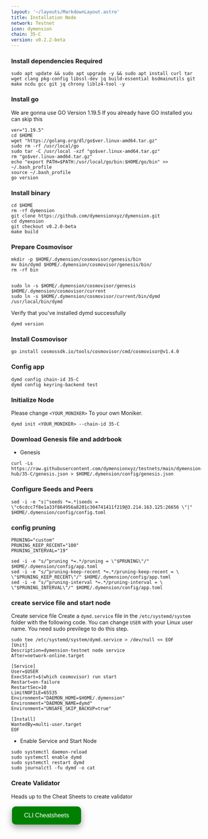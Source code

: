 ```yaml
---
layout: '~/layouts/MarkdownLayout.astro'
title: Installation Node
network: Testnet
icon: dymension
chain: 35-C
version: v0.2.2-beta
---
```


### Install dependencies Required

```
sudo apt update && sudo apt upgrade -y && sudo apt install curl tar wget clang pkg-config libssl-dev jq build-essential bsdmainutils git make ncdu gcc git jq chrony liblz4-tool -y
```

### Install go

We are gonna use GO Version 1.19.5
If you already have GO installed you can skip this 

```
ver="1.19.5"
cd $HOME
wget "https://golang.org/dl/go$ver.linux-amd64.tar.gz"
sudo rm -rf /usr/local/go
sudo tar -C /usr/local -xzf "go$ver.linux-amd64.tar.gz"
rm "go$ver.linux-amd64.tar.gz"
echo "export PATH=$PATH:/usr/local/go/bin:$HOME/go/bin" >> ~/.bash_profile
source ~/.bash_profile
go version
```

### Install binary

```
cd $HOME
rm -rf dymension
git clone https://github.com/dymensionxyz/dymension.git
cd dymension
git checkout v0.2.0-beta
make build
```

### Prepare Cosmovisor
```
mkdir -p $HOME/.dymension/cosmovisor/genesis/bin
mv bin/dymd $HOME/.dymension/cosmovisor/genesis/bin/
rm -rf bin


sudo ln -s $HOME/.dymension/cosmovisor/genesis $HOME/.dymension/cosmovisor/current
sudo ln -s $HOME/.dymension/cosmovisor/current/bin/dymd /usr/local/bin/dymd
```

Verify that you've installed dymd successfully

```
dymd version
```

### Install Cosmovisor
```
go install cosmossdk.io/tools/cosmovisor/cmd/cosmovisor@v1.4.0
```

### Config app

```
dymd config chain-id 35-C
dymd config keyring-backend test
```

### Initialize Node

Please change `<YOUR_MONIKER>` To your own Moniker.

```
dymd init <YOUR_MONIKER> --chain-id 35-C
```

### Download Genesis file and addrbook

- Genesis

```
curl -Ls https://raw.githubusercontent.com/dymensionxyz/testnets/main/dymension-hub/35-C/genesis.json > $HOME/.dymension/config/genesis.json
```


### Configure Seeds and Peers

```
sed -i -e "s|^seeds *=.*|seeds = \"c6cdcc7f8e1a33f864956a8201c304741411f219@3.214.163.125:26656 \"|" $HOME/.dymension/config/config.toml
```

### config pruning

```
PRUNING="custom"
PRUNING_KEEP_RECENT="100"
PRUNING_INTERVAL="19"

sed -i -e "s/^pruning *=.*/pruning = \"$PRUNING\"/" $HOME/.dymension/config/app.toml
sed -i -e "s/^pruning-keep-recent *=.*/pruning-keep-recent = \
\"$PRUNING_KEEP_RECENT\"/" $HOME/.dymension/config/app.toml
sed -i -e "s/^pruning-interval *=.*/pruning-interval = \
\"$PRUNING_INTERVAL\"/" $HOME/.dymension/config/app.toml
```


### create service file and start node

Create service file
Create a `dymd.service` file in the `/etc/systemd/system` folder with the following code. 
You can change `USER` with your Linux user name. You need sudo previlege to do this step.

```
sudo tee /etc/systemd/system/dymd.service > /dev/null << EOF
[Unit]
Description=dymension-testnet node service
After=network-online.target

[Service]
User=$USER
ExecStart=$(which cosmovisor) run start
Restart=on-failure
RestartSec=10
LimitNOFILE=65535
Environment="DAEMON_HOME=$HOME/.dymension"
Environment="DAEMON_NAME=dymd"
Environment="UNSAFE_SKIP_BACKUP=true"

[Install]
WantedBy=multi-user.target
EOF
```

- Enable Service and Start Node

```
sudo systemctl daemon-reload
sudo systemctl enable dymd
sudo systemctl restart dymd
sudo journalctl -fu dymd -o cat
```

### Create Validator

Heads up to the Cheat Sheets to create validator

<a href="https://service.sychonix.com/testnet/dymension/cheat" target="_blank">
  <button style="background-color: green; border: none; color: white; padding: 15px 32px; text-align: center; text-decoration: none; display: inline-block; font-size: 16px; margin: 4px 2px; cursor: pointer; border-radius: 10px; box-shadow: 0 8px 16px 0 rgba(0,0,0,0.2), 0 6px 20px 0 rgba(0,0,0,0.19);" onmouseover="this.style.boxShadow='0 0 0 4px rgba(0,255,0,0.5)'" onmouseout="this.style.boxShadow='0 8px 16px 0 rgba(0,0,0,0.2), 0 6px 20px 0 rgba(0,0,0,0.19)'">CLI Cheatsheets</button>
</a>
